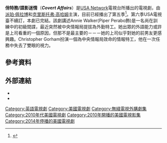 {{Infobox television
 |show_name = 俏特務
 |image = 
 |genre = {{Unbulleted list|[[Action_(fiction)|Action]]|Drama}}
 |creator = Matt Corman<br>Chris Ord
 |developer =
 |starring = {{Unbulleted list|[[Piper_Perabo|Piper Perabo]]|[[Christopher_Gorham|Christopher Gorham]]|[[Kari_Matchett|Kari Matchett]]|[[Anne_Dudek|Anne Dudek]]|[[Sendhil_Ramamurthy|Sendhil Ramamurthy]]|[[Peter_Gallagher|Peter Gallagher]] }}
 |voices =
 |narrated =
 |composer = [[Toby_Chu|Toby Chu]]
 |opentheme = "Can You Save Me" by Power (formerly named Apple Trees & Tangerines)
 |endtheme =
 |country = {{TVUS}}
 |language = English
 |num_seasons = 5
 |num_episodes = 80<!--as of December 6, 2011-->
 |list_episodes = List of Covert Affairs episodes
 |company = {{Unbulleted list|[[Universal_Television|Universal Cable Productions]]|Hypnotic Films|Corman Ord}}
 |distributor = {{Unbulleted list|[[Universal_Television|Universal Cable Productions]]}}
 |executive_producer = {{Unbulleted list|[[James_Parriott|James Parriott]]|[[Dave_Bartis|Dave Bartis]]|[[Doug_Liman|Doug Liman]]}}
 |associate_producer = Hunter Betts
 |co_producer = Gavin Barclay
 |cinematography = Colin Hoult

 |editor = Lori Jane<br/>Lisette Rodriguez (asst.)
 |location = [[Toronto,_Ontario,_Canada|Toronto, Ontario, Canada]] as main; location shooting elsewhere as required
 |camera = [[Multiple-camera_setup|Multiple]]
 |runtime = 45 minutes
 |network = [[USA_Network|USA Network]]
 |picture_format = 
 |audio_format =
 |first_run =
 |first_aired = {{Start date|2010|7|13}}
 |last_aired = 2014/12/27
 |status = mid-season break
 |preceded_by =
 |followed_by =
 |related =
 |website = http://www.usanetwork.com/series/covertaffairs/
 |台灣名稱 = 諜影迷情
 |港澳名稱 = 俏特務（無綫電視）<br/>諜影迷情（DIVA）
}}
'''俏特務/諜影迷情'''（'''''Covert Affairs'''''）是[[USA_Network|USA Network]]電視台所播出的電視劇，由[[派珀·佩拉博|派珀·佩拉博]]和[[克里斯托弗·高哈姆|克里斯托弗·高哈姆]]主演，目前已經播出了第五季<ref name=futon0505>{{cite web|url=http://www.thefutoncritic.com/news/2010/05/05/summer-belongs-to-usa-network-as-covert-affairs-and-white-collar-heat-up-tuesday-nights-starting-july-13/20100505usa01/|title=Summer Belongs to USA Network as "Covert Affairs" and "White Collar" Heat Up Tuesday Nights Starting July 13|date=May 5, 2010|work=The Futon Critc|accessdate=May 8, 2010|archive-date=2013-04-18|archive-url=https://www.webcitation.org/6FyaCLJaW?url=http://www.thefutoncritic.com/news/2010/05/05/summer-belongs-to-usa-network-as-covert-affairs-and-white-collar-heat-up-tuesday-nights-starting-july-13/20100505usa01/|dead-url=no}}</ref>。第六季USA電視臺不續訂，本劇已完結。該劇講述Annie Walker(Piper Perabo飾)是一名尚在訓練中的初級間諜，最近突然被中央情報局提拔為外勤特工。她出眾的外語能力或許是上司看重的一個原因，但那不是最主要的－－－她的上司似乎對她的前男友更感興趣。Christopher Gorham扮演一個為中央情報局效命的情報特工，他在一次任務中失去了雙眼的視力。

== 參考資料 ==
{{Reflist|2}}

== 外部連結 ==
*{{Official website|http://www.usanetwork.com/series/covertaffairs/}}
*{{imdb title|1495708}}

{{USA電視節目}}

{{DEFAULTSORT:Covert Affairs}}
[[Category:英語電視劇|Category:英語電視劇]]
[[Category:美國電視劇|Category:美國電視劇]]
[[Category:無綫電視外購劇集|Category:無綫電視外購劇集]]
[[Category:2010年代美國電視劇|Category:2010年代美國電視劇]]
[[Category:2010年開播的美國電視影集|Category:2010年開播的美國電視影集]]
[[Category:2014年停播的美國電視劇|Category:2014年停播的美國電視劇]]